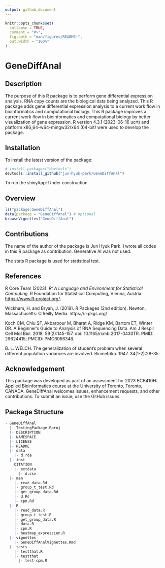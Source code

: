 ```yaml
---
output: github_document
---
```


<!-- README.md is generated from README.Rmd. Please edit that file -->

```r
knitr::opts_chunk$set(
  collapse = TRUE,
  comment = "#>",
  fig.path = "man/figures/README-",
  out.width = "100%"
)
```

# GeneDiffAnal

<!-- badges: start -->
<!-- badges: end -->

## Description

The purpose of this R package is to perform gene differential expression
analysis.
RNA copy counts are the biological data being analyzed.
This R package adds gene differential expression analysis to a
current work flow in bioinformatics and computational biology.
This R package improves a current work flow in bioinformatics
and computational biology by better visualization of gene expression.
R version 4.3.1 (2023-06-16 ucrt) and platform x86_64-w64-mingw32/x64
(64-bit) were used to develop the package.

## Installation

To install the latest version of the package:

``` r
# install.packages("devtools")
devtools::install_github("jun-hyuk-park/GeneDiffAnal")
```

To run the shinyApp: Under construction

## Overview

``` r
ls("package:GeneDiffAnal")
data(package = "GeneDiffAnal") # optional
browseVignettes("GeneDiffAnal")
```

## Contributions

The name of the author of the package is Jun Hyuk Park.
I wrote all codes in this R package as contribution.
Generative AI was not used.

The stats R package is used for statistical test.

## References

R Core Team (2023). _R: A Language and Environment for Statistical Computing_.
R Foundation for Statistical Computing, Vienna,
  Austria. <https://www.R-project.org/>.
  
Wickham, H. and Bryan, J. (2019). R Packages (2nd edition). Newton,
Massachusetts: O’Reilly Media. https://r-pkgs.org/

Koch CM, Chiu SF, Akbarpour M, Bharat A, Ridge KM, Bartom ET, Winter DR.
A Beginner's Guide to Analysis of RNA Sequencing Data.
Am J Respir Cell Mol Biol. 2018. 59(2):145-157.
doi: 10.1165/rcmb.2017-0430TR. PMID: 29624415; PMCID: PMC6096346.

B. L. WELCH. The generalization of student's problem when several
different population variances are involved. Biometrika. 1947. 34(1-2):28-35.


## Acknowledgement

This package was developed as part of an assessment for 2023 BCB410H:
Applied Bioinformatics course at the University of Toronto, Toronto, CANADA.
GeneDiffAnal welcomes issues, enhancement requests, and other contributions.
To submit an issue, use the GitHub issues.

## Package Structure

``` r
- GeneDiffAnal
  |- TestingPackage.Rproj
  |- DESCRIPTION
  |- NAMESPACE
  |- LICENSE
  |- README
  |- data
    |- d.rda
  |- inst
    CITATION
    |- extdata
      |- d.csv
  |- man
    |- read_data.Rd
    |- group_t_test.Rd
    |- get_group_data.Rd
    |- d.Rd
    |- cpm.Rd
  |- R
    |- read_data.R
    |- group_t_test.R
    |- get_group_data.R
    |- data.R
    |- cpm.R
    |- heatmap_expression.R
  |- vignettes
    |- GeneDiffAnalVignettes.Rmd
  |- tests
    |- testthat.R
    |- testthat
      |- test-cpm.R
```
